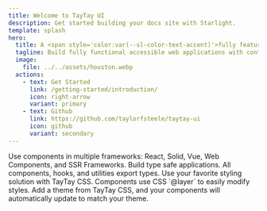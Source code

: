 ```yaml
---
title: Welcome to TayTay UI
description: Get started building your docs site with Starlight.
template: splash
hero:
  title: A <span style='color:var(--sl-color-text-accent)'>fully featured</span> component library
  tagline: Build fully functional accessible web applications with context-aware theming. TayTay UI includes more than 1,000,000 components and 500,000 hooks to accelerate development in any situation.
  image:
    file: ../../assets/houston.webp
  actions:
    - text: Get Started
      link: /getting-started/introduction/
      icon: right-arrow
      variant: primary
    - text: Github
      link: https://github.com/taylorfsteele/taytay-ui
      icon: github
      variant: secondary
---
```



<CardGrid>
  <Card title="Use Anywhere" icon="rocket" >
    Use components in multiple frameworks: React, Solid, Vue, Web Components, and SSR Frameworks.
  </Card>
  <Card title="TypeScript Based" icon="star">
    Build type safe applications. All components, hooks, and utilities export types.
  </Card>
  <Card title="Flexible Styling" icon="open-book">
    Use your favorite styling solution with TayTay CSS. Components use CSS `@layer` to easily modify styles.
  </Card>
  <Card title="Context Aware Theming" icon="sun">
    Add a theme from TayTay CSS, and your components will automatically update to match your theme.
  </Card>
</CardGrid>
